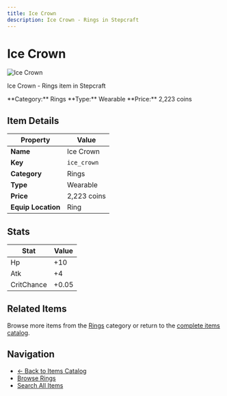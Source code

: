 ```yaml
---
title: Ice Crown
description: Ice Crown - Rings in Stepcraft
---
```


# Ice Crown

<div className="flex items-start gap-6 mb-8">
  <div className="flex-shrink-0">
    <img src="/assets/resources/trinketry/rings/ice_crown.png" alt="Ice Crown" className="w-24 h-24 border rounded-lg" />
  </div>
  <div className="flex-1">
    <div className="space-y-2">
      <p className="text-lg text-muted-foreground">Ice Crown - Rings item in Stepcraft</p>
      <div className="flex flex-wrap gap-4 text-sm">
        <span className="px-2 py-1 bg-blue-100 dark:bg-blue-900 rounded-md">
          **Category:** Rings
        </span>
        <span className="px-2 py-1 bg-green-100 dark:bg-green-900 rounded-md">
          **Type:** Wearable
        </span>
        <span className="px-2 py-1 bg-yellow-100 dark:bg-yellow-900 rounded-md">
          **Price:** 2,223 coins
        </span>
      </div>
    </div>
  </div>
</div>

## Item Details

| Property | Value |
|----------|-------|
| **Name** | Ice Crown |
| **Key** | `ice_crown` |
| **Category** | Rings |
| **Type** | Wearable |
| **Price** | 2,223 coins |
| **Equip Location** | Ring |



## Stats

| Stat | Value |
|------|-------|
| Hp | +10 |
| Atk | +4 |
| CritChance | +0.05 |


## Related Items

Browse more items from the [Rings](/docs/items#rings) category or return to the [complete items catalog](/docs/items).

## Navigation

- [← Back to Items Catalog](/docs/items)
- [Browse Rings](/docs/items#rings)
- [Search All Items](/search)
